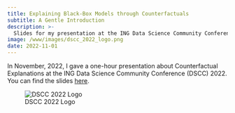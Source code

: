 ```yaml
---
title: Explaining Black-Box Models through Counterfactuals
subtitle: A Gentle Introduction
description: >-
  Slides for my presentation at the ING Data Science Community Conference 2022. 
image: /www/images/dscc_2022_logo.png
date: 2022-11-01
---
```


In November, 2022, I gave a one-hour presentation about Counterfactual Explanations at the ING Data Science Community Conference (DSCC) 2022. You can find the slides [here](presentation.qmd){target="_blank"}.

![DSCC 2022 Logo](/www/images/dscc_2022_logo.png)